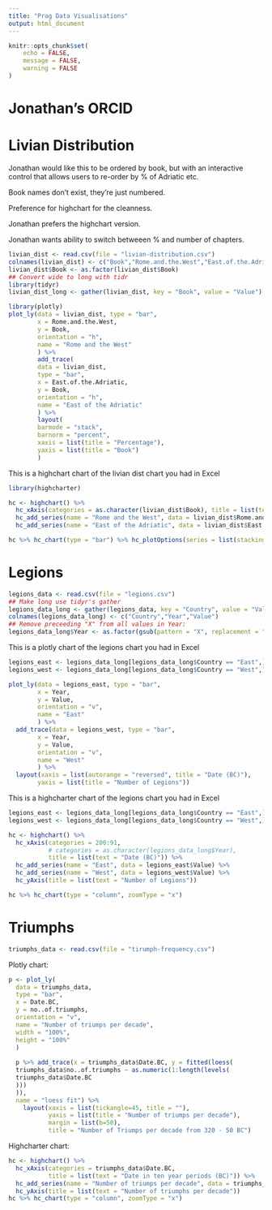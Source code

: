 ```yaml
---
title: "Prag Data Visualisations"
output: html_document
---
```


```r
knitr::opts_chunk$set(
	echo = FALSE,
	message = FALSE,
	warning = FALSE
)
```

# Jonathan's ORCID



# Livian Distribution

Jonathan would like this to be ordered by book, but with an interactive control that allows users to re-order by % of Adriatic etc.

Book names don't exist, they're just numbered.

Preference for highchart for the cleanness.

Jonathan prefers the highchart version.

Jonathan wants ability to switch betweeen % and number of chapters.

```r
livian_dist <- read.csv(file = "livian-distribution.csv")
colnames(livian_dist) <- c("Book","Rome.and.the.West","East.of.the.Adriatic")
livian_dist$Book <- as.factor(livian_dist$Book)
## Convert wide to long with tidr
library(tidyr)
livian_dist_long <- gather(livian_dist, key = "Book", value = "Value")

```


```r
library(plotly)
plot_ly(data = livian_dist, type = "bar",
        x = Rome.and.the.West,
        y = Book,
        orientation = "h",
        name = "Rome and the West"
        ) %>%
        add_trace(
        data = livian_dist,
        type = "bar",
        x = East.of.the.Adriatic,
        y = Book,
        orientation = "h",
        name = "East of the Adriatic"
        ) %>%
        layout(
        barmode = "stack",
        barnorm = "percent",
        xaxis = list(title = "Percentage"),
        yaxis = list(title = "Book")
        )
```

This is a highchart chart of the livian dist chart you had in Excel

```r
library(highcharter)

hc <- highchart() %>% 
  hc_xAxis(categories = as.character(livian_dist$Book), title = list(text = "Book")) %>% 
  hc_add_series(name = "Rome and the West", data = livian_dist$Rome.and.the.West) %>% 
  hc_add_series(name = "East of the Adriatic", data = livian_dist$East.of.the.Adriatic)

hc %>% hc_chart(type = "bar") %>% hc_plotOptions(series = list(stacking = "percent"))
```

# Legions

```r
legions_data <- read.csv(file = "legions.csv")
## Make long use tidyr's gather
legions_data_long <- gather(legions_data, key = "Country", value = "Value")
colnames(legions_data_long) <- c("Country","Year","Value")
## Remove preceeding "X" from all values in Year:
legions_data_long$Year <- as.factor(gsub(pattern = "X", replacement = "", legions_data_long$Year))

```

This is a plotly chart of the legions chart you had in Excel

```r
legions_east <- legions_data_long[legions_data_long$Country == "East",]
legions_west <- legions_data_long[legions_data_long$Country == "West",] 

plot_ly(data = legions_east, type = "bar",
        x = Year,
        y = Value,
        orientation = "v",
        name = "East"
        ) %>%
  add_trace(data = legions_west, type = "bar",
        x = Year,
        y = Value,
        orientation = "v",
        name = "West"
        ) %>%
  layout(xaxis = list(autorange = "reversed", title = "Date (BC)"),
        yaxis = list(title = "Number of Legions"))
```

This is a highcharter chart of the legions chart you had in Excel

```r
legions_east <- legions_data_long[legions_data_long$Country == "East",]
legions_west <- legions_data_long[legions_data_long$Country == "West",] 

hc <- highchart() %>% 
  hc_xAxis(categories = 200:91, 
           # categories = as.character(legions_data_long$Year), 
           title = list(text = "Date (BC)")) %>% 
  hc_add_series(name = "East", data = legions_east$Value) %>% 
  hc_add_series(name = "West", data = legions_west$Value) %>%
  hc_yAxis(title = list(text = "Number of Legions"))

hc %>% hc_chart(type = "column", zoomType = "x")
```

# Triumphs

```r
triumphs_data <- read.csv(file = "tirumph-frequency.csv")
```

Plotly chart:

```r
p <- plot_ly(
  data = triumphs_data,
  type = "bar",
  x = Date.BC,
  y = no..of.triumphs,
  orientation = "v",
  name = "Number of triumps per decade",
  width = "100%",
  height = "100%"
  )
  
  p %>% add_trace(x = triumphs_data$Date.BC, y = fitted(loess(
  triumphs_data$no..of.triumphs ~ as.numeric(1:length(levels(
  triumphs_data$Date.BC
  )))
  )),
  name = "loess fit") %>%
    layout(xaxis = list(tickangle=45, title = ""),
           yaxis = list(title = "Number of triumps per decade"),
           margin = list(b=50),
           title = "Number of Triumps per decade from 320 - 50 BC")
```

Highcharter chart:


```r

hc <- highchart() %>% 
  hc_xAxis(categories = triumphs_data$Date.BC, 
           title = list(text = "Date in ten year periods (BC)")) %>% 
  hc_add_series(name = "Number of triumps per decade", data = triumphs_data$no..of.triumphs) %>% 
  hc_yAxis(title = list(text = "Number of triumphs per decade"))
hc %>% hc_chart(type = "column", zoomType = "x")
```

